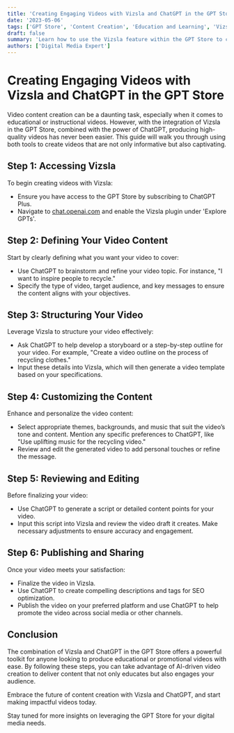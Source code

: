 ```yaml
---
title: 'Creating Engaging Videos with Vizsla and ChatGPT in the GPT Store'
date: '2023-05-06'
tags: ['GPT Store', 'Content Creation', 'Education and Learning', 'Vizsla', 'ChatGPT']
draft: false
summary: 'Learn how to use the Vizsla feature within the GPT Store to create educational and engaging videos efficiently. This guide provides step-by-step instructions on how to maximize the potential of Vizsla in conjunction with ChatGPT for effective video production.'
authors: ['Digital Media Expert']
---
```


# Creating Engaging Videos with Vizsla and ChatGPT in the GPT Store

Video content creation can be a daunting task, especially when it comes to educational or instructional videos. However, with the integration of Vizsla in the GPT Store, combined with the power of ChatGPT, producing high-quality videos has never been easier. This guide will walk you through using both tools to create videos that are not only informative but also captivating.

## Step 1: Accessing Vizsla

To begin creating videos with Vizsla:
- Ensure you have access to the GPT Store by subscribing to ChatGPT Plus.
- Navigate to [chat.openai.com](https://chat.openai.com) and enable the Vizsla plugin under 'Explore GPTs'.

## Step 2: Defining Your Video Content

Start by clearly defining what you want your video to cover:
- Use ChatGPT to brainstorm and refine your video topic. For instance, "I want to inspire people to recycle."
- Specify the type of video, target audience, and key messages to ensure the content aligns with your objectives.

## Step 3: Structuring Your Video

Leverage Vizsla to structure your video effectively:
- Ask ChatGPT to help develop a storyboard or a step-by-step outline for your video. For example, "Create a video outline on the process of recycling clothes."
- Input these details into Vizsla, which will then generate a video template based on your specifications.

## Step 4: Customizing the Content

Enhance and personalize the video content:
- Select appropriate themes, backgrounds, and music that suit the video’s tone and content. Mention any specific preferences to ChatGPT, like "Use uplifting music for the recycling video."
- Review and edit the generated video to add personal touches or refine the message.

## Step 5: Reviewing and Editing

Before finalizing your video:
- Use ChatGPT to generate a script or detailed content points for your video.
- Input this script into Vizsla and review the video draft it creates. Make necessary adjustments to ensure accuracy and engagement.

## Step 6: Publishing and Sharing

Once your video meets your satisfaction:
- Finalize the video in Vizsla.
- Use ChatGPT to create compelling descriptions and tags for SEO optimization.
- Publish the video on your preferred platform and use ChatGPT to help promote the video across social media or other channels.

## Conclusion

The combination of Vizsla and ChatGPT in the GPT Store offers a powerful toolkit for anyone looking to produce educational or promotional videos with ease. By following these steps, you can take advantage of AI-driven video creation to deliver content that not only educates but also engages your audience.

Embrace the future of content creation with Vizsla and ChatGPT, and start making impactful videos today.

Stay tuned for more insights on leveraging the GPT Store for your digital media needs.
